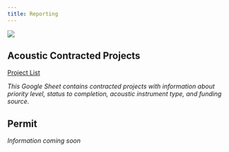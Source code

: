 ```yaml
---
title: Reporting
---
```

![](images/Wave_wWhales_v4.png)

## Acoustic Contracted Projects

[Project List](https://docs.google.com/spreadsheets/d/188t7E8TVmvTg-fkyTtSt5ipQ8fDjQWoAvVCxQgeT2GU/edit?usp=sharing){target="_blank"}

*This Google Sheet contains contracted projects with information about priority level, status to completion, acoustic instrument type, and funding source.*

## Permit

*Information coming soon*

